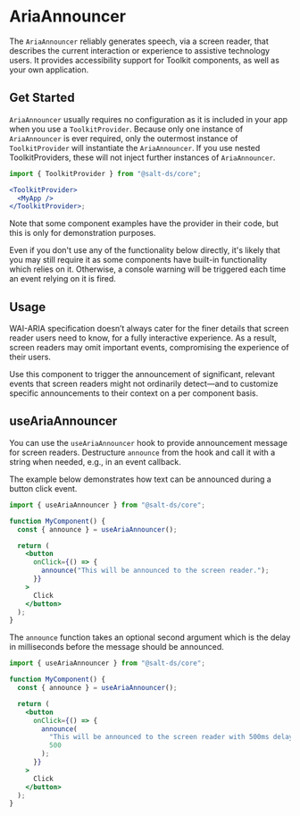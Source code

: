 
<Meta title="Documentation/Core/Aria Announcer" />

# AriaAnnouncer

The `AriaAnnouncer` reliably generates speech, via a screen reader, that
describes the current interaction or experience to assistive technology users.
It provides accessibility support for Toolkit components, as well as your own
application.

## Get Started

`AriaAnnouncer` usually requires no configuration as it is included in your app when you use a `ToolkitProvider`. Because only one instance of
`AriaAnnouncer` is ever required, only the outermost instance of `ToolkitProvider` will instantiate the `AriaAnnouncer`. If you use
nested ToolkitProviders, these will not inject further instances of `AriaAnnouncer`.

```jsx
import { ToolkitProvider } from "@salt-ds/core";

<ToolkitProvider>
  <MyApp />
</ToolkitProvider>;
```

Note that some component examples have the provider in their code, but this is
only for demonstration purposes.

Even if you don't use any of the functionality below directly, it's likely that
you may still require it as some components have built-in functionality which
relies on it. Otherwise, a console warning will be triggered each time an event
relying on it is fired.

## Usage

WAI-ARIA specification doesn’t always cater for the finer details that screen
reader users need to know, for a fully interactive experience. As a result,
screen readers may omit important events, compromising the experience of their
users.

Use this component to trigger the announcement of significant, relevant events
that screen readers might not ordinarily detect—and to customize specific
announcements to their context on a per component basis.

## useAriaAnnouncer

You can use the `useAriaAnnouncer` hook to provide announcement message for
screen readers. Destructure `announce` from the hook and call it with a string
when needed, e.g., in an event callback.

The example below demonstrates how text can be announced during a button click
event.

```jsx
import { useAriaAnnouncer } from "@salt-ds/core";

function MyComponent() {
  const { announce } = useAriaAnnouncer();

  return (
    <button
      onClick={() => {
        announce("This will be announced to the screen reader.");
      }}
    >
      Click
    </button>
  );
}
```

The `announce` function takes an optional second argument which is the delay in milliseconds before the message should be announced.

```jsx
import { useAriaAnnouncer } from "@salt-ds/core";

function MyComponent() {
  const { announce } = useAriaAnnouncer();

  return (
    <button
      onClick={() => {
        announce(
          "This will be announced to the screen reader with 500ms delay.",
          500
        );
      }}
    >
      Click
    </button>
  );
}
```
